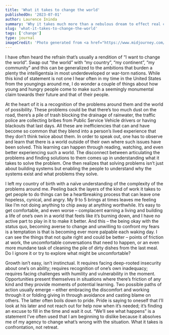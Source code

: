 ```yaml
---
title: 'What it takes to change the world'
publishedOn: '2023-07-01'
author: Laurence Ininda
summary: 'Why it takes much more than a nebulous dream to effect real change in our immediate context, and by extension, in our broken world.'
slug: 'what-it-takes-to-change-the-world'
tags: ['change']
type: journal
imageCredit: 'Photo generated from <a href="https://www.midjourney.com/app/jobs/b27a5771-2d18-4687-8839-0f8f210901f8/"> Midjourney AI<a/>'
---
```


I have often heard the refrain that’s usually a rendition of “I want to change the world”. Swap out “the world” with “my country”, “my continent”, “my community” and this can be generalized to the ambitions that burden a plenty the intelligentsia in most underdeveloped or war-torn nations. While this kind of statement is not one I hear often in my time in the United States from the youngings around me, I do wonder a couple of things about how young and hungry people come to make such a seemingly monumental claim towards their future and that of their people.

At the heart of it is a recognition of the problems around them and the world of possibility. 
These problems could be that there’s too much dust on the road, there’s a pile of trash blocking the drainage of rainwater, the traffic police are collecting bribes from Public Service Vehicle drivers or having blackouts that last days. All these are inefficiencies that can and have become so common that they blend into a person’s lived experience that they don’t think twice about them. In order to speak out, one has to observe and learn that there is a world outside of their own where such issues have been solved. This learning can happen through reading, watching, and even better experiencing such a world. The disconnect between articulating the problems and finding solutions to them comes up in understanding what it takes to solve the problem. One then realizes that solving problems isn’t just about building systems but enabling the people to understand why the systems exist and what problems they solve. 

I left my country of birth with a naïve understanding of the complexity of the problems around me. Peeling back the layers of the kind of work it takes to get people to do things can be a heartbreaking process that can leave one hopeless, cynical, and angry. My 9 to 5 brings at times leaves me feeling like I’m not doing anything to chip away at anything worthwhile. It’s easy to get comfortable, and even worse – complacent earning a living and building a life of one’s own in a world that feels like it’s burning down, and I have no active part to play in it to make it better. And this – the being okay with the status quo, becoming averse to change and unwilling to confront my fears is a temptation is that is becoming ever more palpable each waking day. I can see the things that not quite right and could be better – points of friction at work, the uncomfortable conversations that need to happen, or an even more mundane task of cleaning the pile of dirty dishes from the last meal. Do I ignore it or try to explore what might be uncomfortable?  

Growth isn’t easy, isn’t instinctual. It requires facing deep-rooted insecurity about one’s on ability; requires recognition of one’s own inadequacy; requires facing challenges with humility and vulnerability in the moment. Opportunities present themselves in situations where there’s friction of any kind and they provide moments of potential learning. Two possible paths of action usually emerge – either embracing the discomfort and working through it or folding giving in through avoidance and casting blame on others. The latter often boils down to pride. Pride is saying to oneself that I’ll look at his later and not reach out for help now when it’s needed; it’s finding an excuse to fill in the time and wait it out. “We’ll see what happens” is a statement I’ve often used that I am beginning to dislike because it absolves me of my agency to change what’s wrong with the situation. 
What it takes is confrontation, not retreat.

